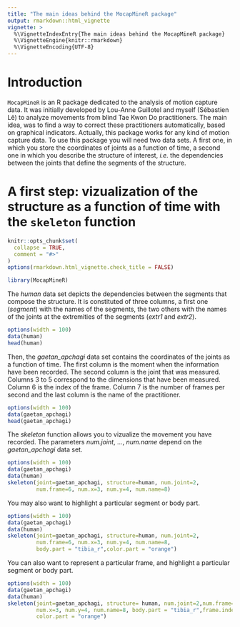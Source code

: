 ```yaml
---
title: "The main ideas behind the MocapMineR package"
output: rmarkdown::html_vignette
vignette: >
  %\VignetteIndexEntry{The main ideas behind the MocapMineR package}
  %\VignetteEngine{knitr::rmarkdown}
  %\VignetteEncoding{UTF-8}
---
```


# Introduction

`MocapMineR` is an R package dedicated to the analysis of motion capture data. It was initially developed by Lou-Anne Guillotel and myself (Sébastien Lê) to analyze movements from blind Tae Kwon Do practitioners. The main idea, was to find a way to correct these practitioners automatically, based on graphical indicators. Actually, this package works for any kind of motion capture data. To use this package you will need two data sets. A first one, in which you store the coordinates of joints as a function of time, a second one in which you describe the structure of interest, *i.e.* the dependencies between the joints that define the segments of the structure.

# A first step: vizualization of the structure as a function of time with the `skeleton` function

```r
knitr::opts_chunk$set(
  collapse = TRUE,
  comment = "#>"
)
options(rmarkdown.html_vignette.check_title = FALSE)
```

```r
library(MocapMineR)
```

The *human* data set depicts the dependencies between the segments that compose the structure. It is constituted of three columns, a first one (*segment*) with the names of the segments, the two others with the names of the joints at the extremities of the segments (*extr1* and *extr2*).

```r
options(width = 100)
data(human)
head(human)
```

Then, the *gaetan_apchagi* data set contains the coordinates of the joints as a function of time. The first column is the moment when the information have been recorded. The second column is the joint that was measured. Columns 3 to 5 correspond to the dimensions that have been measured. Column 6 is the index of the frame. Column 7 is the number of frames per second and the last column is the name of the practitioner.

```r
options(width = 100)
data(gaetan_apchagi)
head(gaetan_apchagi)
```

The *skeleton* function allows you to vizualize the movement you have recorded. The parameters *num.joint*, ..., *num.name* depend on the *gaetan_apchagi* data set.

```r
options(width = 100)
data(gaetan_apchagi)
data(human)
skeleton(joint=gaetan_apchagi, structure=human, num.joint=2, 
         num.frame=6, num.x=3, num.y=4, num.name=8)
```

You may also want to highlight a particular segment or body part.

```r
options(width = 100)
data(gaetan_apchagi)
data(human)
skeleton(joint=gaetan_apchagi, structure=human, num.joint=2, 
         num.frame=6, num.x=3, num.y=4, num.name=8,
         body.part = "tibia_r",color.part = "orange")
```

You can also want to represent a particular frame, and highlight a particular segment or body part.

```r
options(width = 100)
data(gaetan_apchagi)
data(human)
skeleton(joint=gaetan_apchagi, structure= human, num.joint=2,num.frame=6,
         num.x=3, num.y=4, num.name=8, body.part = "tibia_r",frame.index=25,
         color.part = "orange")
```




